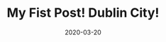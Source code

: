 ---
title: My Fist Post! Dublin City!
slug: my-first-post
date: 2020-03-20
thumbnail: my-first-post.png
readtime: 3min
featureImage: dublin.jpg
excerpt: Dublin, capital of the Republic of Ireland, is on Ireland’s east coast at the mouth of the River Liffey. Its historic buildings include Dublin Castle, dating to the 13th century, and imposing St Patrick’s Cathedral, founded in 1191. City parks include landscaped St Stephen’s Green and huge Phoenix Park, containing Dublin Zoo. The National Museum of Ireland explores Irish heritage and culture.
---